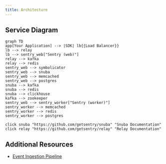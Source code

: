 ```yaml
---
title: Architecture
---
```


## Service Diagram

```mermaid
graph TD
app[Your Application] --> |SDK| lb{{Load Balancer}}
lb --> relay
lb --> sentry_web["Sentry (web)"]
relay --> kafka
relay --> redis
sentry_web --> symbolicator
sentry_web --> snuba
sentry_web --> memcached
sentry_web --> postgres
snuba --> kafka
snuba --> redis
snuba --> clickhouse
kafka --> zookeeper
sentry_web --> sentry_worker["Sentry (worker)"]
sentry_worker --> memcached
sentry_worker --> redis
sentry_worker --> postgres

click snuba "https://github.com/getsentry/snuba" "Snuba Documentation"
click relay "https://github.com/getsentry/relay" "Relay Documentation"
```

## Additional Resources

- [Event Ingestion Pipeline](https://getsentry.github.io/event-ingestion-graph/)
